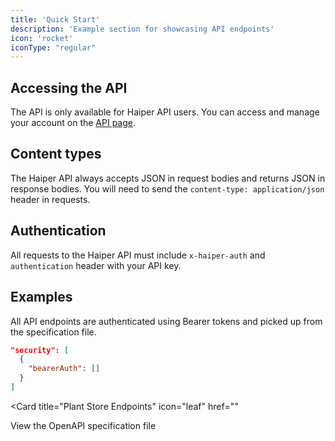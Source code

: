 ```yaml
---
title: 'Quick Start'
description: 'Example section for showcasing API endpoints'
icon: 'rocket'
iconType: "regular"
---
```


## Accessing the API
The API is only available for Haiper API users. You can access and manage your account on the [API page](https://haiper.ai/haiper-api).

## Content types
The Haiper API always accepts JSON in request bodies and returns JSON in response bodies. You will need to send the `content-type: application/json` header in requests.


## Authentication
All requests to the Haiper API must include `x-haiper-auth` and `authentication` header with your API key.

## Examples
All API endpoints are authenticated using Bearer tokens and picked up from the specification file.

```json
"security": [
  {
    "bearerAuth": []
  }
]
```

<Card
  title="Plant Store Endpoints"
  icon="leaf"
  href=""
>
  View the OpenAPI specification file
</Card>
